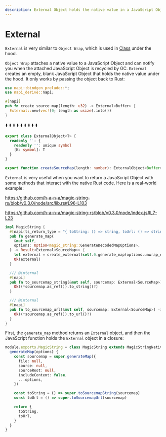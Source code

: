 ```yaml
---
description: External Object holds the native value in a JavaScript Object.
---
```



# External

<NodeLink href="https://nodejs.org/api/n-api.html#napi_create_external">`External`</NodeLink> is very similar to <NodeLink href="https://nodejs.org/api/n-api.html#object-wrap">`Object Wrap`</NodeLink>, which is used in [Class](./class) under the hood.

`Object Wrap` attaches a native value to a JavaScript Object and can notify you when the attached JavaScript Object is recycled by GC. `External` creates an empty, blank JavaScript Object that holds the native value under the hood. It only works by passing the object back to Rust:

```rust filename="lib.rs"
use napi::bindgen_prelude::*;
use napi_derive::napi;

#[napi]
pub fn create_source_map(length: u32) -> External<Buffer> {
  External::new(vec![0; length as usize].into())
}
```

⬇️ ⬇️ ⬇️ ⬇️ ⬇️ ⬇️ ⬇️ ⬇️ ⬇️

```ts filename="index.d.ts"
export class ExternalObject<T> {
  readonly '': {
    readonly '': unique symbol
    [K: symbol]: T
  }
}

export function createSourceMap(length: number): ExternalObject<Buffer>
```

`External` is very useful when you want to return a JavaScript Object with some methods that interact with the native Rust code.
Here is a real-world example:

https://github.com/h-a-n-a/magic-string-rs/blob/v0.3.0/node/src/lib.rs#L96-L103

https://github.com/h-a-n-a/magic-string-rs/blob/v0.3.0/node/index.js#L7-L23

```rust filename="lib.rs"
impl MagicString {
  #[napi(ts_return_type = "{ toString: () => string, toUrl: () => string }")]
  pub fn generate_map(
    &mut self,
    options: Option<magic_string::GenerateDecodedMapOptions>,
  ) -> Result<External<SourceMap>> {
    let external = create_external(self.0.generate_map(options.unwrap_or_default())?);
    Ok(external)
  }

  /// @internal
  #[napi]
  pub fn to_sourcemap_string(&mut self, sourcemap: External<SourceMap>) -> Result<String> {
    Ok((*sourcemap.as_ref()).to_string()?)
  }

  /// @internal
  #[napi]
  pub fn to_sourcemap_url(&mut self, sourcemap: External<SourceMap>) -> Result<String> {
    Ok((*sourcemap.as_ref()).to_url()?)
  }
}
```

First, the `generate_map` method returns an `External` object, and then the JavaScript function holds the `External` object in a closure:

```ts filename="index.js"
module.exports.MagicString = class MagicString extends MagicStringNative {
  generateMap(options) {
    const sourcemap = super.generateMap({
      file: null,
      source: null,
      sourceRoot: null,
      includeContent: false,
      ...options,
    })

    const toString = () => super.toSourcemapString(sourcemap)
    const toUrl = () => super.toSourcemapUrl(sourcemap)

    return {
      toString,
      toUrl,
    }
  }
}
```
